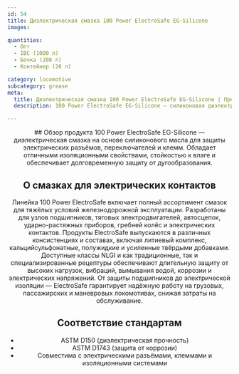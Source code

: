 ```yaml
---
id: 54
title: Диэлектрическая смазка 100 Power ElectroSafe EG-Silicone
images:

quantities:
  - Опт
  - IBC (1000 л)
  - Бочка (208 л)
  - Контейнер (20 л)

category: locomotive
subcategory: grease
meta:
  title: Диэлектрическая смазка 100 Power ElectroSafe EG-Silicone | Премиальная изоляционная смазка для локомотивов
  description: 100 Power ElectroSafe EG-Silicone — силиконовая диэлектрическая смазка для электрических систем локомотивов. Обеспечивает отличную диэлектрическую прочность, стойкость к влаге и длительную защиту разъёмов, переключателей и клемм. Соответствует ASTM D150 и ASTM D1743, обеспечивая надёжную изоляцию и стабильную работу на грузовых, пассажирских и маневровых локомотивах.

---
```


<Header>
  ## Обзор продукта
  100 Power ElectroSafe EG-Silicone — диэлектрическая смазка на основе силиконового масла для защиты электрических разъёмов, переключателей и клемм. Обладает отличными изоляционными свойствами, стойкостью к влаге и обеспечивает долговременную защиту от дугообразования.

  ## О смазках для электрических контактов
  Линейка 100 Power ElectroSafe включает полный ассортимент смазок для тяжёлых условий железнодорожной эксплуатации. Разработаны для узлов подшипников, тяговых электродвигателей, автосцепок, ударно-растяжных приборов, гребней колёс и электрических контактов. Продукты ElectroSafe выпускаются в различных консистенциях и составах, включая литиевый комплекс, кальцийсульфонатные, полужидкие и усиленные твёрдыми добавками. Доступные классы NLGI и как традиционные, так и специализированные рецептуры обеспечивают длительную защиту от высоких нагрузок, вибраций, вымывания водой, коррозии и электрических напряжений. От защиты подшипников до электрической изоляции — ElectroSafe гарантирует надёжную работу на грузовых, пассажирских и маневровых локомотивах, снижая затраты на обслуживание.

  ## Соответствие стандартам
 - ASTM D150 (диэлектрическая прочность)
 - ASTM D1743 (защита от коррозии)
 - Совместима с электрическими разъёмами, клеммами и изоляционными системами

</Header>
